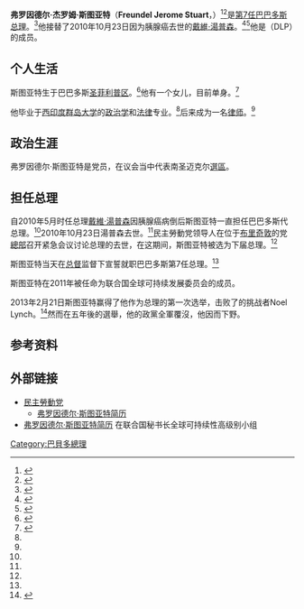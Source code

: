 {{noteTA
|G1=地名
|G2=PoliticiansUK 
}}
{{Infobox officeholder
|name             = 弗罗因德尔·斯图亚特<br>Freundel Stuart
|image            = Freundel Stuart.jpg
|order            = 第7任
|office           = 巴巴多斯总理
|monarch          = [[伊丽莎白二世|伊丽莎白二世]]
|governor_general = {{le|克利福德·赫斯本德斯|Clifford Husbands}}<br>[[埃利奧特·貝爾格雷夫|埃利奧特·貝爾格雷夫]]<br>[[菲利普·格里夫斯|菲利普·格里夫斯]]{{small|（代理）}}<br>[[桑德拉·梅森|桑德拉·梅森]]
|term_start       = 2010年10月23日
|term_end         = 2018年5月25日
|predecessor      = [[戴維·湯普森|戴維·湯普森]]
|successor        = [[米亞·莫特利|米亞·莫特利]]
|birth_date       = {{birth date and age|1951|4|27}}
|birth_place      = {{BRB}}[[圣菲利普区_(巴巴多斯)|圣菲利普区]]
|death_date       = 
|death_place      = 
|party            = {{link-en|民主勞動党 (巴巴多斯)|Democratic Labour Party (Barbados)|民主勞動党}}
|alma_mater       = [[西印度群岛大学|西印度群岛大学]]
}}
'''弗罗因德尔·杰罗姆·斯图亚特'''（'''Freundel Jerome Stuart'''，{{bd|1951年|4月27日|catIdx=S}}）<ref>{{cite web |url=http://www.caribbeanconference.org/speakers.php |title=Caribbean MBA Conference |publisher=Caribbeanconference.org |date= |accessdate=2013-02-23 |deadurl=yes |archiveurl=https://web.archive.org/web/20130104071038/http://www.caribbeanconference.org/speakers.php |archivedate=2013-01-04 }}</ref><ref>{{cite web |url=http://www.gisbarbados.gov.bb/index.php?categoryid=43 |title=BGIS Media - Biography - Deputy Prime Minister |publisher=Gisbarbados.gov.bb |date= |accessdate=2013-02-23 |archive-date=2010-03-26 |archive-url=https://web.archive.org/web/20100326224706/http://www.gisbarbados.gov.bb/index.php?categoryid=43 |dead-url=no }}</ref>是[[巴巴多斯总理|第7任巴巴多斯总理]]。<ref>{{cite news|title=Breaking News: Cabinet members to be re-confirmed this afternoon |author=Staff writers |first= |last= |authorlink= |authorlink2= |url=http://www.barbadosadvocate.com/newsitem.asp?more=local&NewsID=13545 |agency= |newspaper=[[The_Barbados_Advocate|The Barbados Advocate]] |publisher= |location= |isbn= |issn= |oclc= |pmid= |pmd= |bibcode= |doi= |id= |date=2010-10-23 |page= |pages= |at= |accessdate=2010-10-23 |trans_title= |quote= |archiveurl=https://web.archive.org/web/20120311121239/http://www.barbadosadvocate.com/newsitem.asp?more=local&NewsID=13545 |archivedate=2012-03-11|ref= |deadurl=yes }}</ref>他接替了2010年10月23日因为胰腺癌去世的[[戴維·湯普森|戴維·湯普森]]。<ref>{{cite news|title=Urgent Barbados Death: Barbados Prime Minister David Thompson is dead |author=Staff writer |first= |last= |authorlink= |authorlink2= |url=http://www.cananews.net/news/131/ARTICLE/54385/2010-10-23.html |agency=[[Caribbean_News_Agency|Caribbean News Agency (CANA)]] |newspaper= |publisher= |location= |isbn= |issn= |oclc= |pmid= |pmd= |bibcode= |doi= |id= |date= |page= |pages= |at= |accessdate=2010-10-23 |trans_title= |quote= |archiveurl=https://web.archive.org/web/20101026145443/http://cananews.net/news/131/ARTICLE/54385/2010-10-23.html |archivedate=2010-10-26|ref= |deadurl=yes }}</ref><ref name="PM">{{cite web|url=http://rjrnewsonline.com/news/regional/new-barbados-pm-be-sworn|title=New Barbados PM to be sworn in|date=2010-10-23|publisher=RJR News|accessdate=2010-10-23|deadurl=yes|archiveurl=https://web.archive.org/web/20101026072507/http://rjrnewsonline.com/news/regional/new-barbados-pm-be-sworn|archivedate=2010年10月26日}}</ref>他是{{link-en|民主勞動党 (巴巴多斯)|Democratic Labour Party (Barbados)|民主勞動党}}（DLP）的成员。

==个人生活==
斯图亚特生于巴巴多斯[[圣菲利普区_(巴巴多斯)|圣菲利普区]]。<ref name=ttn>{{cite news |first= |last= |title=Barbados’ Seventh PM |url=http://www.newsday.co.tt/news/0,129706.html |work=[[Trinidad_&_Tobago's_Newsday|Trinidad & Tobago's Newsday]] |publisher= |date=2010-10-25 |accessdate=2010-10-25 |archive-date=2010-10-28 |archive-url=https://web.archive.org/web/20101028133827/http://www.newsday.co.tt/news/0,129706.html |dead-url=no }}</ref>他有一个女儿，目前单身。<ref name=cwn>{{cite news|first=|last=|title=Meet Barbados' New Prime Minister|url=http://www.caribbeanworldnews.com/middle_top_news_detail.php?mid=4045|work=CaribWorldNews|publisher=|date=2010-10-23|accessdate=2010-10-25}}{{dead link|date=2017年12月 |bot=InternetArchiveBot |fix-attempted=yes }}</ref>

他毕业于[[西印度群岛大学|西印度群岛大学]]的[[政治学|政治学]]和[[法律|法律]]专业。<ref name=cwn/>后来成为一名[[律师|律师]]。<ref name=cwn/>

==政治生涯==
弗罗因德尔·斯图亚特是{{link-en|民主勞動党 (巴巴多斯)|Democratic Labour Party (Barbados)|民主勞動党}}党员，在议会当中代表南圣迈克尔[[選區|選區]]。

==担任总理==
自2010年5月时任总理[[戴維·湯普森|戴維·湯普森]]因胰腺癌病倒后斯图亚特一直担任巴巴多斯代总理。<ref name=cwn/>2010年10月23日湯普森去世。<ref name=ttn/>民主勞動党领导人在位于[[布里奇敦|布里奇敦]]的党[[總部|總部]]召开紧急会议讨论总理的去世，在这期间，斯图亚特被选为下届总理。<ref name=ttn/> 

斯图亚特当天在[[巴巴多斯总督|总督]]监督下宣誓就职巴巴多斯第7任总理。<ref name=ttn/>

斯图亚特在2011年被任命为联合国全球可持续发展委员会的成员。

2013年2月21日斯图亚特赢得了他作为总理的第一次选举，击败了{{link-en|巴巴多斯勞動党|Barbados Labour Party}}的挑战者Noel Lynch。<ref>{{cite web|url=http://www.barbadosadvocate.com/newsitem.asp?more=local&NewsID=29323 |title=Winners again |work=The Barbados Advocate |accessdate=2013-02-22 |date=2013-02-22 |deadurl=yes |archiveurl=https://web.archive.org/web/20150522014531/http://www.barbadosadvocate.com/newsitem.asp?more=local&NewsID=29323 |archivedate=2015-05-22}}</ref>然而在五年後的選舉，他的政黨全軍覆沒，他因而下野。

== 参考资料 ==
{{reflist|2}}

==外部链接==
{{Portal|人物}}
*[https://web.archive.org/web/20080908052628/http://www.dlpbarbados.org/ 民主勞動党]
**[https://web.archive.org/web/20070821165653/http://www.dlpbarbados.org/cms/index.php?option=com_content&task=view&id=62&Itemid=56 弗罗因德尔·斯图亚特简历]
*[https://www.un.org/wcm/content/site/climatechange/pages/gsp/group-members_1/Freundel_Stuart 弗罗因德尔·斯图亚特简历] {{Wayback|url=https://www.un.org/wcm/content/site/climatechange/pages/gsp/group-members_1/Freundel_Stuart |date=20141011043100 }}在联合国秘书长全球可持续性高级别小组

{{s-start}}
{{s-off}}
{{s-bef|before=[[戴維·湯普森|戴維·湯普森]]}}
{{s-ttl|title=[[巴巴多斯总理|巴巴多斯总理]]|years=2010年－2018年}}
{{s-aft|after=[[米亞·莫特利|米亞·莫特利]]}}
{{s-end}}

{{DEFAULTSORT:Stuart, Freundel}}
[[Category:巴貝多總理|Category:巴貝多總理]]